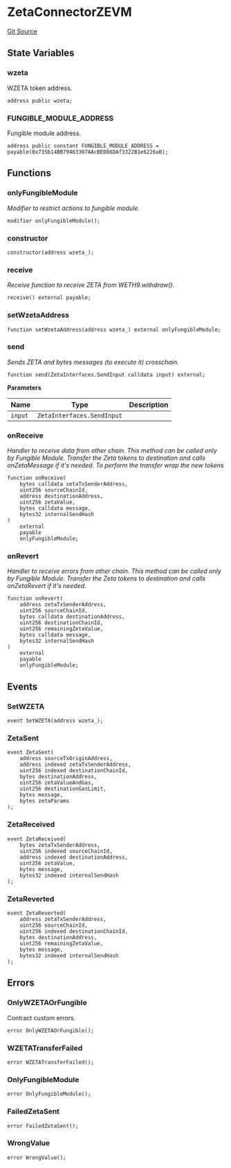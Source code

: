 # ZetaConnectorZEVM
[Git Source](https://github.com/zeta-chain/protocol-contracts/blob/main/docs/src/contracts/zevm/legacy/ZetaConnectorZEVM.sol)


## State Variables
### wzeta
WZETA token address.


```solidity
address public wzeta;
```


### FUNGIBLE_MODULE_ADDRESS
Fungible module address.


```solidity
address public constant FUNGIBLE_MODULE_ADDRESS = payable(0x735b14BB79463307AAcBED86DAf3322B1e6226aB);
```


## Functions
### onlyFungibleModule

*Modifier to restrict actions to fungible module.*


```solidity
modifier onlyFungibleModule();
```

### constructor


```solidity
constructor(address wzeta_);
```

### receive

*Receive function to receive ZETA from WETH9.withdraw().*


```solidity
receive() external payable;
```

### setWzetaAddress


```solidity
function setWzetaAddress(address wzeta_) external onlyFungibleModule;
```

### send

*Sends ZETA and bytes messages (to execute it) crosschain.*


```solidity
function send(ZetaInterfaces.SendInput calldata input) external;
```
**Parameters**

|Name|Type|Description|
|----|----|-----------|
|`input`|`ZetaInterfaces.SendInput`||


### onReceive

*Handler to receive data from other chain.
This method can be called only by Fungible Module.
Transfer the Zeta tokens to destination and calls onZetaMessage if it's needed.
To perform the transfer wrap the new tokens*


```solidity
function onReceive(
    bytes calldata zetaTxSenderAddress,
    uint256 sourceChainId,
    address destinationAddress,
    uint256 zetaValue,
    bytes calldata message,
    bytes32 internalSendHash
)
    external
    payable
    onlyFungibleModule;
```

### onRevert

*Handler to receive errors from other chain.
This method can be called only by Fungible Module.
Transfer the Zeta tokens to destination and calls onZetaRevert if it's needed.*


```solidity
function onRevert(
    address zetaTxSenderAddress,
    uint256 sourceChainId,
    bytes calldata destinationAddress,
    uint256 destinationChainId,
    uint256 remainingZetaValue,
    bytes calldata message,
    bytes32 internalSendHash
)
    external
    payable
    onlyFungibleModule;
```

## Events
### SetWZETA

```solidity
event SetWZETA(address wzeta_);
```

### ZetaSent

```solidity
event ZetaSent(
    address sourceTxOriginAddress,
    address indexed zetaTxSenderAddress,
    uint256 indexed destinationChainId,
    bytes destinationAddress,
    uint256 zetaValueAndGas,
    uint256 destinationGasLimit,
    bytes message,
    bytes zetaParams
);
```

### ZetaReceived

```solidity
event ZetaReceived(
    bytes zetaTxSenderAddress,
    uint256 indexed sourceChainId,
    address indexed destinationAddress,
    uint256 zetaValue,
    bytes message,
    bytes32 indexed internalSendHash
);
```

### ZetaReverted

```solidity
event ZetaReverted(
    address zetaTxSenderAddress,
    uint256 sourceChainId,
    uint256 indexed destinationChainId,
    bytes destinationAddress,
    uint256 remainingZetaValue,
    bytes message,
    bytes32 indexed internalSendHash
);
```

## Errors
### OnlyWZETAOrFungible
Contract custom errors.


```solidity
error OnlyWZETAOrFungible();
```

### WZETATransferFailed

```solidity
error WZETATransferFailed();
```

### OnlyFungibleModule

```solidity
error OnlyFungibleModule();
```

### FailedZetaSent

```solidity
error FailedZetaSent();
```

### WrongValue

```solidity
error WrongValue();
```

